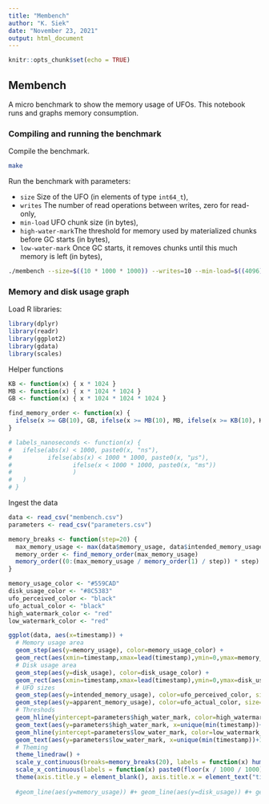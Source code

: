 ```yaml
---
title: "Membench"
author: "K. Siek"
date: "November 23, 2021"
output: html_document
---
```


```r
knitr::opts_chunk$set(echo = TRUE)
```

## Membench

A micro benchmark to show the memory usage of UFOs. This notebook runs and graphs memory consumption.

### Compiling and running the benchmark

Compile the benchmark.

```bash
make
```

Run the benchmark with parameters:

  - `size`  Size of the UFO (in elements of type `int64_t`),
  - `writes` The number of read operations between writes, zero for read-only,
  - `min-load` UFO chunk size (in bytes),
  - `high-water-mark`The threshold for memory used by materialized chunks before GC starts (in bytes),
  - `low-water-mark` Once GC starts, it removes chunks until this much memory is left (in bytes),

``` bash
./membench --size=$((10 * 1000 * 1000)) --writes=10 --min-load=$((4096)) --high-water-mark=$((100 * 1024)) --low-water-mark=$((1 * 1024))
```

### Memory and disk usage graph

Load R libraries:
```r
library(dplyr)
library(readr)
library(ggplot2)
library(gdata)
library(scales)
```

Helper functions
```r
KB <- function(x) { x * 1024 }
MB <- function(x) { x * 1024 * 1024 }
GB <- function(x) { x * 1024 * 1024 * 1024 }

find_memory_order <- function(x) {
  ifelse(x >= GB(10), GB, ifelse(x >= MB(10), MB, ifelse(x >= KB(10), KB, function(x) x)))
}

# labels_nanoseconds <- function(x) {
#   ifelse(abs(x) < 1000, paste0(x, "ns"),
#          ifelse(abs(x) < 1000 * 1000, paste0(x, "µs"), 
#                 ifelse(x < 1000 * 1000, paste0(x, "ms"))
#                 )
#   )
# }
```

Ingest the data
```r
data <- read_csv("membench.csv")
parameters <- read_csv("parameters.csv")
```

```r
memory_breaks <- function(step=20) {
  max_memory_usage <- max(data$memory_usage, data$intended_memory_usage, data$disk_usage, data$apparent_memory_usage, parameters$high_water_mark)
  memory_order <- find_memory_order(max_memory_usage)
  memory_order((0:(max_memory_usage / memory_order(1) / step)) * step)
}

memory_usage_color <- "#559CAD"
disk_usage_color <- "#8C5383"
ufo_perceived_color <- "black"
ufo_actual_color <- "black"
high_watermark_color <- "red"
low_watermark_color <- "red"

ggplot(data, aes(x=timestamp)) + 
  # Memory usage area
  geom_step(aes(y=memory_usage), color=memory_usage_color) +
  geom_rect(aes(xmin=timestamp,xmax=lead(timestamp),ymin=0,ymax=memory_usage), fill=memory_usage_color, alpha=0.9) +
  # Disk usage area
  geom_step(aes(y=disk_usage), color=disk_usage_color) +
  geom_rect(aes(xmin=timestamp,xmax=lead(timestamp),ymin=0,ymax=disk_usage), fill=disk_usage_color, alpha=0.9) +
  # UFO sizes
  geom_step(aes(y=intended_memory_usage), color=ufo_perceived_color, size=1) +
  geom_step(aes(y=apparent_memory_usage), color=ufo_actual_color, size=0.5, linetype = "dashed") +
  # Threshods
  geom_hline(yintercept=parameters$high_water_mark, color=high_watermark_color, linetype = "dashed") +
  geom_text(aes(y=parameters$high_water_mark, x=unique(min(timestamp))+10000, label="high watermark", fontface="italic"), color=high_watermark_color, text=element_text(size=10), vjust=-0.25, hjust=0, check_overlap = TRUE) +
  geom_hline(yintercept=parameters$low_water_mark, color=low_watermark_color, linetype = "dashed") +
  geom_text(aes(y=parameters$low_water_mark, x=unique(min(timestamp))+10000, label="low watermark", fontface="italic"), color=low_watermark_color, text=element_text(size=10), vjust=-0.25, hjust=0, check_overlap = TRUE) +
  # Theming
  theme_linedraw() + 
  scale_y_continuous(breaks=memory_breaks(20), labels = function(x) humanReadable(x, standard = "IEC", sep = "")) +
  scale_x_continuous(labels = function(x) paste0(floor(x / 1000 / 1000), "ms"), expand=c(0,0)) +
  theme(axis.title.y = element_blank(), axis.title.x = element_text("time"))
  
  #geom_line(aes(y=memory_usage)) #+ geom_line(aes(y=disk_usage)) #+ geom_line(aes(y=intended_memory_usage)) + geom_line(aes(y=apparent_memory_usage))
```
